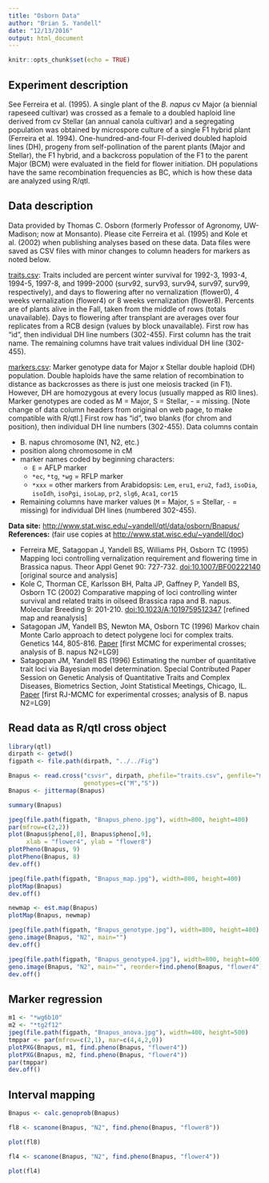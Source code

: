 ```yaml
---
title: "Osborn Data"
author: "Brian S. Yandell"
date: "12/13/2016"
output: html_document
---
```


```r
knitr::opts_chunk$set(echo = TRUE)
```

## Experiment description

See Ferreira et al. (1995).
A single plant of the _B. napus_ cv Major (a biennial rapeseed cultivar) was crossed as a female to a doubled haploid line derived from cv Stellar (an annual canola cultivar) and a segregating population was obtained by microspore culture of a single F1 hybrid plant (Ferreira et al. 1994). One-hundred-and-four Fl-derived doubled haploid lines (DH), progeny from self-pollination of the parent plants (Major and Stellar), the F1 hybrid, and a backcross population of the F1 to the parent Major (BCM) were evaluated in the field for flower initiation. DH populations have the same recombination frequencies as BC, which is how these data are analyzed using R/qtl.

## Data description

Data provided by Thomas C. Osborn (formerly Professor of Agronomy, UW-Madison; now at Monsanto).
Please cite Ferreira et al. (1995) and Kole et al. (2002) when publishing analyses based on these data. Data files were saved as CSV files with minor changes to column headers for markers as noted below.

[traits.csv](traits.csv): Traits included are percent winter survival for 1992-3, 1993-4, 1994-5, 1997-8, and 1999-2000 (surv92, surv93, surv94, surv97, surv99, respectively), and days to flowering after no vernalization (flower0), 4 weeks vernalization (flower4) or 8 weeks vernalization (flower8). Percents are of plants alive in the Fall, taken from the middle of rows (totals unavailable). Days to flowering after transplant are averages over four replicates from a RCB design (values by block unavailable). First row has "id", then individual DH line numbers (302-455). First column has the trait name. The remaining columns have trait values individual DH line (302-455).

[markers.csv](markers.csv): Marker genotype data for Major x Stellar double haploid (DH) population. Double haploids have the same relation of recombination to distance as backcrosses as there is just one meiosis tracked (in F1). However, DH are homozygous at every locus (usually mapped as RI0 lines). Marker genotypes are coded as M = Major, S = Stellar, - = missing. [Note change of data column headers from original on web page, to make compatible with R/qtl.] First row has "id", two blanks (for chrom and position), then individual DH line numbers (302-455). Data columns contain

- B. napus chromosome (N1, N2, etc.)
- position along chromosome in cM
- marker names coded by beginning characters:
    + `E` = AFLP marker
    + `*ec`, `*tg`, `*wg` = RFLP marker
    + `*xxx` = other markers from Arabidopsis: `Lem`, `eru1`, `eru2`, `fad3`, `isoDia`, `isoIdh`, `isoPgi`, `isoLap`, `pr2`, `slg6`, `Aca1`, `cor15` 
- Remaining columns have marker values (`M` = Major, `S` = Stellar, `-` = missing) for individual DH lines (numbered 302-455). 
    
**Data site:** <http://www.stat.wisc.edu/~yandell/qtl/data/osborn/Bnapus/>  
**References:** (fair use copies at <http://www.stat.wisc.edu/~yandell/doc>)

* Ferreira ME, Satagopan J, Yandell BS, Williams PH, Osborn TC (1995) Mapping loci controlling vernalization requirement and flowering time in Brassica napus. Theor Appl Genet 90: 727-732. [doi:10.1007/BF00222140](http://dx.doi.org/10.1007/BF00222140) [original source and analysis]  
* Kole C, Thorman CE, Karlsson BH, Palta JP, Gaffney P, Yandell BS, Osborn TC (2002) Comparative mapping of loci controlling winter survival and related traits in oilseed Brassica rapa and B. napus. Molecular Breeding 9: 201-210. [doi:10.1023/A:1019759512347](http://dx.doi.org/10.1023/A:1019759512347) [refined map and reanalysis]
* Satagopan JM, Yandell BS, Newton MA, Osborn TC (1996) Markov chain Monte Carlo approach to detect polygene loci for complex traits. Genetics 144, 805-816. [Paper](http://www.genetics.org/cgi/content/abstract/144/2/805) [first MCMC for experimental crosses; analysis of B. napus N2=LG9]
* Satagopan JM, Yandell BS (1996) Estimating the number of quantitative trait loci via Bayesian model determination. Special Contributed Paper Session on Genetic Analysis of Quantitative Traits and Complex Diseases, Biometrics Section, Joint Statistical Meetings, Chicago, IL. [Paper](http://www.stat.wisc.edu/~yandell/doc/1996/F8.JSM.pdf) [first RJ-MCMC for experimental crosses; analysis of B. napus N2=LG9] 

## Read data as R/qtl cross object

```r
library(qtl)
dirpath <- getwd()
figpath <- file.path(dirpath, "../../Fig")
```

```r
Bnapus <- read.cross("csvsr", dirpath, phefile="traits.csv", genfile="markers.csv",
                     genotypes=c("M","S"))
Bnapus <- jittermap(Bnapus)
```

```r
summary(Bnapus)
```

```r
jpeg(file.path(figpath, "Bnapus_pheno.jpg"), width=800, height=400)
par(mfrow=c(2,2))
plot(Bnapus$pheno[,8], Bnapus$pheno[,9],
     xlab = "flower4", ylab = "flower8")
plotPheno(Bnapus, 9)
plotPheno(Bnapus, 8)
dev.off()
```

```r
jpeg(file.path(figpath, "Bnapus_map.jpg"), width=800, height=400)
plotMap(Bnapus)
dev.off()
```

```r
newmap <- est.map(Bnapus)
plotMap(Bnapus, newmap)
```

```r
jpeg(file.path(figpath, "Bnapus_genotype.jpg"), width=800, height=400)
geno.image(Bnapus, "N2", main="")
dev.off()
```

```r
jpeg(file.path(figpath, "Bnapus_genotype4.jpg"), width=800, height=400)
geno.image(Bnapus, "N2", main="", reorder=find.pheno(Bnapus, "flower4"))
dev.off()
```

## Marker regression

```r
m1 <- "*wg6b10"
m2 <- "*tg2f12"
jpeg(file.path(figpath, "Bnapus_anova.jpg"), width=400, height=500)
tmppar <- par(mfrow=c(2,1), mar=c(4,4,2,0))
plotPXG(Bnapus, m1, find.pheno(Bnapus, "flower4"))
plotPXG(Bnapus, m2, find.pheno(Bnapus, "flower4"))
par(tmppar)
dev.off()
```



## Interval mapping

```r
Bnapus <- calc.genoprob(Bnapus)
```

```r
fl8 <- scanone(Bnapus, "N2", find.pheno(Bnapus, "flower8"))
```

```r
plot(fl8)
```

```r
fl4 <- scanone(Bnapus, "N2", find.pheno(Bnapus, "flower4"))
```

```r
plot(fl4)
```



